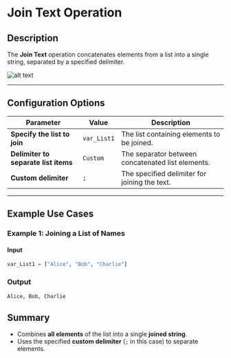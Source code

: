 # **Join Text Operation**

## **Description**

The **Join Text** operation concatenates elements from a list into a single string, separated by a specified delimiter.

![alt text](../../assets/text-action/join-text.png)

---

## **Configuration Options**

| Parameter                            | Value        | Description |
|--------------------------------------|-------------|-------------|
| **Specify the list to join**         | `var_List1` | The list containing elements to be joined. |
| **Delimiter to separate list items** | `Custom`    | The separator between concatenated list elements. |
| **Custom delimiter**                 | `;`         | The specified delimiter for joining the text. |

---

## **Example Use Cases**

### **Example 1: Joining a List of Names**

#### **Input**

```python
var_List1 = ["Alice", "Bob", "Charlie"]
```

### **Output**

```python
Alice, Bob, Charlie
```

## **Summary**

- Combines **all elements** of the list into a single **joined string**.
- Uses the specified **custom delimiter** (`;` in this case) to separate elements.